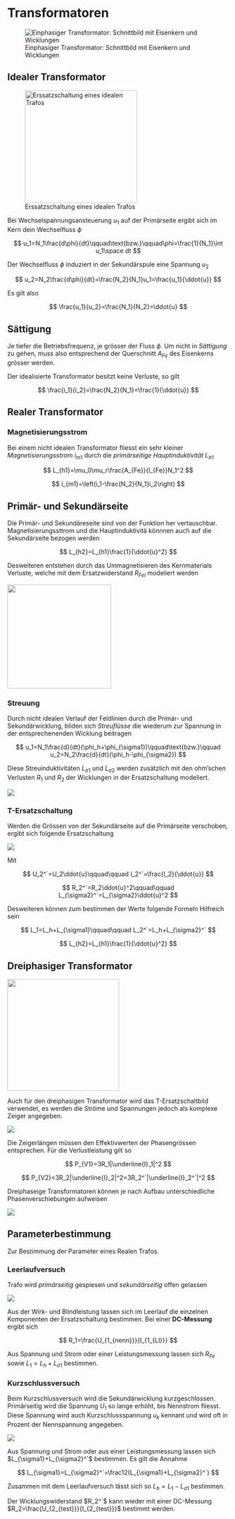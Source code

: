 # Transformatoren

![Einphasiger Transformator: Schnittbild mit Eisenkern und Wicklungen](images/paste-9.png)

## Idealer Transformator

![Erssatzschaltung eines idealen Trafos](images/paste-10.png){width="255"}

Bei Wechselspannungsansteuerung $u_1$ auf der Primärseite ergibt sich im Kern dein Wechselfluss $\phi$

$$
u_1=N_1\frac{d\phi}{dt}\qquad\text{bzw.}\qquad\phi=\frac{1}{N_1}\int u_1\space dt
$$

Der Wechselfluss $\phi$ induziert in der Sekundärspule eine Spannung $u_2$

$$
u_2=N_2\frac{d\phi}{dt}=\frac{N_2}{N_1}u_1=\frac{u_1}{\ddot{u}}
$$

Es gilt also

$$
\frac{u_1}{u_2}=\frac{N_1}{N_2}=\ddot{u}
$$

::: callout-caution
## Sättigung

Je tiefer die Betriebsfrequenz, je grösser der Fluss $\phi$. Um nicht in *Sättigung* zu gehen, muss also entsprechend der Querschnitt $A_{Fe}$ des Eisenkerns grösser werden.
:::

Der idealisierte Transformator besitzt keine Verluste, so gilt

$$
\frac{i_1}{i_2}=\frac{N_2}{N_1}=\frac{1}{\ddot{u}}
$$

## Realer Transformator

### Magnetisierungsstrom

Bei einem nicht idealen Transformator fliesst ein sehr kleiner *Magnetisierungsstrom* $i_{m1}$ durch die *primärseitige Hauptinduktivität* $L_{h1}$

$$
L_{h1}=\mu_0\mu_r\frac{A_{Fe}}{l_{Fe}}N_1^2
$$

$$
i_{m1}=\left(i_1-\frac{N_2}{N_1}i_2\right)
$$

::: callout-note
## Primär- und Sekundärseite

Die Primär- und Sekundäreseite sind von der Funktion her vertauschbar. Magnetisierungssttrom und die Hauptinduktivitä könnnen auch auf die Sekundärseite bezogen werden

$$
L_{h2}=L_{h1}\frac{1}{\ddot{u}^2}
$$
:::

Desweiteren entstehen durch das Ummagnetisieren des Kernmaterials Verluste, welche mit dem Ersatzwiderstand $R_{Fel}$ modeliert werden

![](images/paste-11.png){width="236"}

### Streuung

Durch nicht idealen Verlauf der Feldlinien durch die Primär- und Sekundärwicklung, bliden sich *Streuflüsse* die wiederum zur Spannung in der entsprechenenden Wicklung beitragen

$$
u_1=N_1\frac{d}{dt}(\phi_h+\phi_{\sigma1})\qquad\text{bzw.}\qquad u_2=N_2\frac{d}{dt}(\phi_h-\phi_{\sigma2})
$$

Diese Streuinduktivitäten $L_{\sigma1}$ und $L_{\sigma2}$ werden zusätzlich mit den ohm'schen Verlusten $R_1$ und $R_2$ der Wicklungen in der Ersatzschaltung modeliert.

![](images/paste-12.png)

### T-Ersatzschaltung

Werden die Grössen von der Sekundärseite auf die Primärseite verschoben, ergibt sich folgende Ersatzschaltung

![](images/paste-15.png)

Mit

$$
U_2^`=U_2\ddot{u}\qquad\qquad I_2^`=\frac{I_2}{\ddot{u}}
$$

$$
R_2^`=R_2\ddot{u}^2\qquad\qquad L_{\sigma2}^`=L_{\sigma2}\ddot{u}^2 
$$

Desweiteren können zum bestimmen der Werte folgende Formeln Hilfreich sein

$$
L_1=L_h+L_{\sigma1}\qquad\qquad L_2^`=L_h+L_{\sigma2}^`
$$

$$
L_{h2}=L_{h1}\frac{1}{\ddot{u}^2}
$$

## Dreiphasiger Transformator

![](images/paste-16.png){width="254"}

Auch für den dreiphasigen Transformator wird das T-Ersatzschaltbild verwendet, es werden die Ströme und Spannungen jedoch als komplexe Zeiger angegeben.

![](images/paste-37.png)

Die Zeigerlängen müssen den Effektivwerten der Phasengrössen entsprechen. Für die Verlustleistung gilt so

$$
P_{V1}=3R_1|\underline{I}_1|^2
$$

$$
P_{V2}=3R_2|\underline{I}_2|^2=3R_2^`|\underline{I}_2^`|^2
$$

Dreiphaseige Transformatoren können je nach Aufbau unterschiedliche Phasenverschiebungen aufweisen

![](images/paste-41.png)

## Parameterbestimmung

Zur Bestimmung der Parameter eines Realen Trafos.

### Leerlaufversuch

Trafo wird *primärseitig* gespiesen und *sekundärseitig* offen gelassen

![](images/paste-42.png)

Aus der Wirk- und Blindleistung lassen sich im Leerlauf die einzelnen Komponenten der Ersatzschaltung bestimmen. Bei einer **DC-Messung** ergibt sich

$$
R_1=\frac{U_{1_{nenn}}}{I_{1_{Ll}}}
$$

Aus Spannung und Strom oder einer Leistungsmessung lassen sich $R_{Fe}$ sowie $L_1=L_h+L_{\sigma1}$ bestimmen.

### Kurzschlussversuch

Beim Kurzschlussversuch wird die Sekundärwicklung kurzgeschlossen. Primärseitig wird die Spannung $U_{1}$ so lange erhöht, bis Nennstrom fliesst. Diese Spannung wird auch Kurzschlussspannung $u_k$ kennant und wird oft in Prozent der Nennspannung angegeben.

![](images/paste-43.png)

Aus Spannung und Strom oder aus einer Leistungsmessung lassen sich $L_{\sigma1}+L_{\sigma2}^`$ bestimmen. Es gilt die Annahme

$$
L_{\sigma1}=L_{\sigma2}^`=\frac12(L_{\sigma1}+L_{\sigma2}^`)
$$

Zusammen mit dem Leerlaufversuch lässt sich so $L_h=L_1-L_{\sigma1}$ bestimmen.

Der Wicklungswiderstand $R_2^`$ kann wieder mit einer DC-Messung $R_2=\frac{U_{2_{test}}}{I_{2_{test}}}$ bestimmt werden.